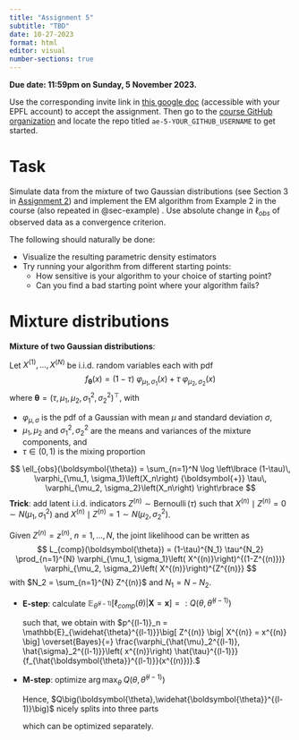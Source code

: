 ```yaml
---
title: "Assignment 5"
subtitle: "TBD"
date: 10-27-2023
format: html
editor: visual
number-sections: true
---
```


::: callout-important
**Due date: 11:59pm on Sunday, 5 November 2023.**
:::

::: callout-note
Use the corresponding invite link in [this google doc](https://docs.google.com/document/d/1XTO7obXEr2Yxllxk48wnZ5e49ptPGMsMyl40KEZDGRg/edit?usp=sharing) (accessible with your EPFL account) to accept the assignment. Then go to the [course GitHub organization](https://github.com/MATH-517) and locate the repo titled `ae-5-YOUR_GITHUB_USERNAME` to get started.
:::


# Task 

Simulate data from the mixture of two Gaussian distributions (see Section 3 in [Assignment 2](https://math-517.github.io/math_517_website/assignments/assignment-02.html)) and implement the EM algorithm from Example 2 in the course (also repeated in @sec-example) . Use absolute change in $\ell_{obs}$ of observed data as a convergence criterion.

The following should naturally be done:

-   Visualize the resulting parametric density estimators
-   Try running your algorithm from different starting points:
    -   How sensitive is your algorithm to your choice of starting point?
    -   Can you find a bad starting point where your algorithm fails?


# Mixture distributions {#sec-example}

**Mixture of two Gaussian distributions**:

Let $X^{(1)}, \dots, X^{(N)}$ be i.i.d. random variables each with pdf $$ f_{\boldsymbol{\theta}}(x) = (1-\tau) \ \varphi_{\mu_1, \sigma_1}\left(x \right) + \tau \ \varphi_{\mu_2, \sigma_2}\left(x \right) $$ where $\boldsymbol{\theta} = (\tau, \mu_1,\mu_2,\sigma_1^2, \sigma_2^2)^\top$, with

-   $\varphi_{\mu, \sigma}$ is the pdf of a Gaussian with mean $\mu$ and standard deviation $\sigma$,
-   $\mu_1, \mu_2$ and $\sigma_1^2, \sigma_2^2$ are the means and variances of the mixture components, and
-   $\tau \in (0,1)$ is the mixing proportion



$$
  \ell_{obs}(\boldsymbol{\theta}) = \sum_{n=1}^N \log \left\lbrace (1-\tau)\, \varphi_{\mu_1, \sigma_1}\left(X_n\right) {\boldsymbol{+}} \tau\, \varphi_{\mu_2, \sigma_2}\left(X_n\right) \right\rbrace
$$ **Trick**: add latent i.i.d. indicators $Z^{(n)} \sim \operatorname{Bernoulli}(\tau)$ such that $X^{(n)} \mid Z^{(n)} = 0 \sim N(\mu_1, \sigma_1^2)$ and $X^{(n)} \mid Z^{(n)} = 1 \sim N(\mu_2, \sigma_2^2)$.

Given $Z^{(n)} = z^{(n)}$, $n=1, \dots, N$, the joint likelihood can be written as $$
  L_{comp}(\boldsymbol{\theta}) = (1-\tau)^{N_1} \tau^{N_2} \prod_{n=1}^{N} \varphi_{\mu_1, \sigma_1}\left( X^{(n)}\right)^{(1-Z^{(n)})}  \varphi_{\mu_2, \sigma_2}\left( X^{(n)}\right)^{Z^{(n)}}
$$ with $N_2 = \sum_{n=1}^{N} Z^{(n)}$ and $N_1 = N - N_2$.


-   **E-step**: calculate $\mathbb{E}_{\widehat{\theta}^{(l-1)}}\big[\ell_{comp}(\theta) \big| \mathbf{X} = \mathbf{x} \big] =: Q\big(\theta,\widehat{\theta}^{(l-1)}\big)$

    \begin{align*}
    \ell_{comp}(\boldsymbol{\theta}) &= \ln L_{comp}(\boldsymbol{\theta}) = 
    N_1 \ln(1 - \tau) + N_2 \ln(\tau) +\\ 
    &+ \sum_{n=1}^{N} (1-Z^{(n)}) \ln\varphi_{\mu_1, \sigma_1}\left( X^{(n)} \right) + \sum_{n=1}^{N} Z^{(n)} \ln\varphi_{\mu_2, \sigma_2}\left( X^{(n)} \right)
    \end{align*} such that, we obtain \begin{align*}
    \mathbb{E}_{\widehat{\boldsymbol{\theta}}^{(l-1)}}&\big[\ell_{comp}(\boldsymbol{\theta}) \big| \mathbf{X} = \mathbf{x} \big] =
        \log(1-\tau) (N - \sum_{n=1}^{N} p^{(l-1)}_n) +  
        \log(\tau) \sum_{n=1}^{N} p^{(l-1)}_n +\\ 
        &+ \sum_{n=1}^{N} (1-p^{(l-1)}_n) \log\varphi_{\mu_1, \sigma_1}\left( x^{(n)} \right) + 
        \sum_{n=1}^{N} p^{(l-1)}_n \log\varphi_{\mu_2, \sigma_2}\left(x^{(n)}\right)
    \end{align*} with $p^{(l-1)}_n = \mathbb{E}_{\widehat{\theta}^{(l-1)}}\big[ Z^{(n)} \big| X^{(n)} = x^{(n)} \big] \overset{Bayes}{=} \frac{\varphi_{\hat{\mu}_2^{(l-1)}, \hat{\sigma}_2^{(l-1)}}\left( x^{(n)}\right) \hat{\tau}^{(l-1)}}{f_{\hat{\boldsymbol{\theta}}^{(l-1)}}(x^{(n)})}.$


-   **M-step**: optimize $\mathrm{arg\,max}_{\theta}\; Q\big(\theta,\widehat{\theta}^{(l-1)}\big)$

    Hence, $Q\big(\boldsymbol{\theta},\widehat{\boldsymbol{\theta}}^{(l-1)}\big)$ nicely splits into three parts

    \begin{align*}
    Q\big(&\boldsymbol{\theta},\widehat{\boldsymbol{\theta}}^{(l-1)}\big) =\\
        &\mathbf{A:}\quad \log(1-\tau) (N - \sum_{n=1}^{N} p^{(l-1)}_n) +  
        \log(\tau) \sum_{n=1}^{N} p^{(l-1)}_n +\\ 
        &\mathbf{B:}\quad + \sum_{n=1}^{N} (1-p^{(l-1)}_n) \log\varphi_{\mu_1, \sigma_1}\left( x^{(n)} \right) +\\ 
        &\mathbf{C:}\quad + \sum_{n=1}^{N} p^{(l-1)}_n \log\varphi_{\mu_2, \sigma_2}\left( x^{(n)} \right)
    \end{align*} which can be optimized separately.

